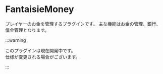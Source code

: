 # FantaisieMoney

プレイヤーのお金を管理するプラグインです。
主な機能はお金の管理、銀行、借金管理となります。

:::warning

このプラグインは現在開発中です。<br/>
仕様が変更される場合がございます。

:::
